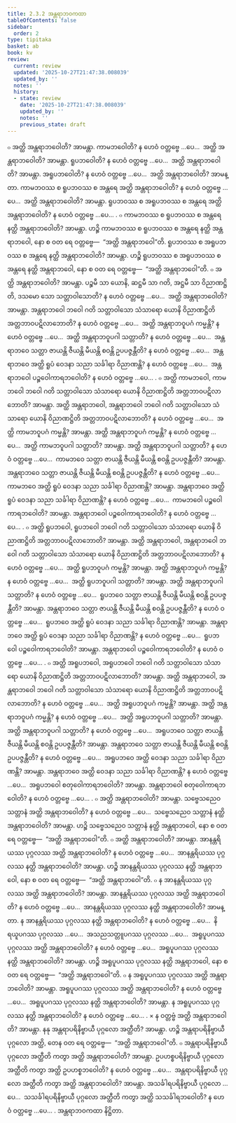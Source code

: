 ```yaml
---
title: 2.3.2 အန္တရာဘဝကထာ
tableOfContents: false
sidebar:
  order: 2
type: tipitaka
basket: ab
book: kv
review:
  current: review
  updated: '2025-10-27T21:47:38.008039'
  updated_by: ''
  notes: ''
  history:
  - state: review
    date: '2025-10-27T21:47:38.008039'
    updated_by: ''
    notes: ''
    previous_state: draft
---
```



<ReviewStatus review={frontmatter.review} showDetails={true} />

<HypothesisAnnotation frontmatter={frontmatter} />

<DynamicBreadcrumb />

<Division number="505" book="kv" e="ch" v="32" p="269">

<Paragraph number="1725" book="kv">
๐ အတ္ထိ အန္တရာဘဝေါတိ? အာမန္တာ. ကာမဘဝေါတိ? န ဟေဝံ ဝတ္တဗ္ဗေ …ပေ…  အတ္ထိ အန္တရာဘဝေါတိ? အာမန္တာ. ရူပဘဝေါတိ? န ဟေဝံ ဝတ္တဗ္ဗေ …ပေ…  အတ္ထိ အန္တရာဘဝေါတိ? အာမန္တာ. အရူပဘဝေါတိ? န ဟေဝံ ဝတ္တဗ္ဗေ …ပေ…  အတ္ထိ အန္တရာဘဝေါတိ? အာမန္တာ. ကာမဘဝဿ စ ရူပဘဝဿ စ အန္တရေ အတ္ထိ အန္တရာဘဝေါတိ? န ဟေဝံ ဝတ္တဗ္ဗေ …ပေ…  အတ္ထိ အန္တရာဘဝေါတိ? အာမန္တာ. ရူပဘဝဿ စ အရူပဘဝဿ စ အန္တရေ အတ္ထိ အန္တရာဘဝေါတိ? န ဟေဝံ ဝတ္တဗ္ဗေ …ပေ… .
</Paragraph>

<Paragraph number="1726" book="kv">
๐ ကာမဘဝဿ စ ရူပဘဝဿ စ အန္တရေ နတ္ထိ အန္တရာဘဝေါတိ? အာမန္တာ. ဟဉ္စိ ကာမဘဝဿ စ ရူပဘဝဿ စ အန္တရေ နတ္ထိ အန္တရာဘဝေါ, နော စ ဝတ ရေ ဝတ္တဗ္ဗေ—  “အတ္ထိ အန္တရာဘဝေါ”တိ. ရူပဘဝဿ စ အရူပဘဝဿ စ အန္တရေ နတ္ထိ အန္တရာဘဝေါတိ? အာမန္တာ. ဟဉ္စိ ရူပဘဝဿ စ အရူပဘဝဿ စ အန္တရေ နတ္ထိ အန္တရာဘဝေါ, နော စ ဝတ ရေ ဝတ္တဗ္ဗေ—  “အတ္ထိ အန္တရာဘဝေါ”တိ.
</Paragraph>

</Division>
<Division number="506" book="kv" e="ch" v="32" p="270">

<Paragraph number="1727" book="kv">
๐ အတ္ထိ အန္တရာဘဝေါတိ? အာမန္တာ. ပဉ္စမီ သာ ယောနိ, ဆဋ္ဌမီ သာ ဂတိ, အဋ္ဌမီ သာ ဝိညာဏဋ္ဌိတိ, ဒသမော သော သတ္တာဝါသောတိ? န ဟေဝံ ဝတ္တဗ္ဗေ …ပေ…  အတ္ထိ အန္တရာဘဝေါတိ? အာမန္တာ. အန္တရာဘဝေါ ဘဝေါ ဂတိ သတ္တာဝါသော သံသာရော ယောနိ ဝိညာဏဋ္ဌိတိ အတ္တဘာဝပဋိလာဘောတိ? န ဟေဝံ ဝတ္တဗ္ဗေ …ပေ…  အတ္ထိ အန္တရာဘဝူပဂံ ကမ္မန္တိ? န ဟေဝံ ဝတ္တဗ္ဗေ …ပေ…  အတ္ထိ အန္တရာဘဝူပဂါ သတ္တာတိ? န ဟေဝံ ဝတ္တဗ္ဗေ …ပေ…  အန္တရာဘဝေ သတ္တာ ဇာယန္တိ ဇီယန္တိ မီယန္တိ စဝန္တိ ဥပပဇ္ဇန္တီတိ? န ဟေဝံ ဝတ္တဗ္ဗေ …ပေ…  အန္တရာဘဝေ အတ္ထိ ရူပံ ဝေဒနာ သညာ သင်္ခါရာ ဝိညာဏန္တိ? န ဟေဝံ ဝတ္တဗ္ဗေ …ပေ…  အန္တရာဘဝေါ ပဉ္စဝေါကာရဘဝေါတိ? န ဟေဝံ ဝတ္တဗ္ဗေ …ပေ… .
</Paragraph>

</Division>
<Division number="507" book="kv" e="ch" v="32" p="270">

<Paragraph number="1728" book="kv">
๐ အတ္ထိ ကာမဘဝေါ, ကာမဘဝေါ ဘဝေါ ဂတိ သတ္တာဝါသော သံသာရော ယောနိ ဝိညာဏဋ္ဌိတိ အတ္တဘာဝပဋိလာဘောတိ? အာမန္တာ. အတ္ထိ အန္တရာဘဝေါ, အန္တရာဘဝေါ ဘဝေါ ဂတိ သတ္တာဝါသော သံသာရော ယောနိ ဝိညာဏဋ္ဌိတိ အတ္တဘာဝပဋိလာဘောတိ? န ဟေဝံ ဝတ္တဗ္ဗေ …ပေ…  အတ္ထိ ကာမဘဝူပဂံ ကမ္မန္တိ? အာမန္တာ. အတ္ထိ အန္တရာဘဝူပဂံ ကမ္မန္တိ? န ဟေဝံ ဝတ္တဗ္ဗေ …ပေ…  အတ္ထိ ကာမဘဝူပဂါ သတ္တာတိ? အာမန္တာ. အတ္ထိ အန္တရာဘဝူပဂါ သတ္တာတိ? န ဟေဝံ ဝတ္တဗ္ဗေ …ပေ…  ကာမဘဝေ သတ္တာ ဇာယန္တိ ဇီယန္တိ မီယန္တိ စဝန္တိ ဥပပဇ္ဇန္တီတိ? အာမန္တာ. အန္တရာဘဝေ သတ္တာ ဇာယန္တိ ဇီယန္တိ မီယန္တိ စဝန္တိ ဥပပဇ္ဇန္တီတိ? န ဟေဝံ ဝတ္တဗ္ဗေ …ပေ…  ကာမဘဝေ အတ္ထိ ရူပံ ဝေဒနာ သညာ သင်္ခါရာ ဝိညာဏန္တိ? အာမန္တာ. အန္တရာဘဝေ အတ္ထိ ရူပံ ဝေဒနာ သညာ သင်္ခါရာ ဝိညာဏန္တိ? န ဟေဝံ ဝတ္တဗ္ဗေ …ပေ…  ကာမဘဝေါ ပဉ္စဝေါကာရဘဝေါတိ? အာမန္တာ. အန္တရာဘဝေါ ပဉ္စဝေါကာရဘဝေါတိ? န ဟေဝံ ဝတ္တဗ္ဗေ …ပေ… .
</Paragraph>

<Paragraph number="1729" book="kv">
๐ အတ္ထိ ရူပဘဝေါ, ရူပဘဝေါ ဘဝေါ ဂတိ သတ္တာဝါသော သံသာရော ယောနိ ဝိညာဏဋ္ဌိတိ အတ္တဘာဝပဋိလာဘောတိ? အာမန္တာ. အတ္ထိ အန္တရာဘဝေါ, အန္တရာဘဝေါ ဘဝေါ ဂတိ သတ္တာဝါသော သံသာရော ယောနိ ဝိညာဏဋ္ဌိတိ အတ္တဘာဝပဋိလာဘောတိ? န ဟေဝံ ဝတ္တဗ္ဗေ …ပေ…  အတ္ထိ ရူပဘဝူပဂံ ကမ္မန္တိ? အာမန္တာ. အတ္ထိ အန္တရာဘဝူပဂံ ကမ္မန္တိ? န ဟေဝံ ဝတ္တဗ္ဗေ …ပေ…  အတ္ထိ ရူပဘဝူပဂါ သတ္တာတိ? အာမန္တာ. အတ္ထိ အန္တရာဘဝူပဂါ သတ္တာတိ? န ဟေဝံ ဝတ္တဗ္ဗေ …ပေ…  ရူပဘဝေ သတ္တာ ဇာယန္တိ ဇီယန္တိ မီယန္တိ စဝန္တိ ဥပပဇ္ဇန္တီတိ? အာမန္တာ. အန္တရာဘဝေ သတ္တာ ဇာယန္တိ ဇီယန္တိ မီယန္တိ စဝန္တိ ဥပပဇ္ဇန္တီတိ? န ဟေဝံ ဝတ္တဗ္ဗေ …ပေ…  ရူပဘဝေ အတ္ထိ ရူပံ ဝေဒနာ သညာ သင်္ခါရာ ဝိညာဏန္တိ? အာမန္တာ. အန္တရာဘဝေ အတ္ထိ ရူပံ ဝေဒနာ သညာ သင်္ခါရာ ဝိညာဏန္တိ? န ဟေဝံ ဝတ္တဗ္ဗေ …ပေ…  ရူပဘဝေါ ပဉ္စဝေါကာရဘဝေါတိ? အာမန္တာ. အန္တရာဘဝေါ ပဉ္စဝေါကာရဘဝေါတိ? န ဟေဝံ ဝတ္တဗ္ဗေ …ပေ… .
</Paragraph>

<Paragraph number="1730" book="kv">
๐ အတ္ထိ အရူပဘဝေါ, အရူပဘဝေါ ဘဝေါ ဂတိ သတ္တာဝါသော သံသာရော ယောနိ ဝိညာဏဋ္ဌိတိ အတ္တဘာဝပဋိလာဘောတိ? အာမန္တာ. အတ္ထိ အန္တရာဘဝေါ, အန္တရာဘဝေါ ဘဝေါ ဂတိ သတ္တာဝါသော သံသာရော ယောနိ ဝိညာဏဋ္ဌိတိ အတ္တဘာဝပဋိလာဘောတိ? န ဟေဝံ ဝတ္တဗ္ဗေ …ပေ…  အတ္ထိ အရူပဘဝူပဂံ ကမ္မန္တိ? အာမန္တာ. အတ္ထိ အန္တရာဘဝူပဂံ ကမ္မန္တိ? န ဟေဝံ ဝတ္တဗ္ဗေ …ပေ…  အတ္ထိ အရူပဘဝူပဂါ သတ္တာတိ? အာမန္တာ. အတ္ထိ အန္တရာဘဝူပဂါ သတ္တာတိ? န ဟေဝံ ဝတ္တဗ္ဗေ …ပေ…  အရူပဘဝေ သတ္တာ ဇာယန္တိ ဇီယန္တိ မီယန္တိ စဝန္တိ ဥပပဇ္ဇန္တီတိ? အာမန္တာ. အန္တရာဘဝေ သတ္တာ ဇာယန္တိ ဇီယန္တိ မီယန္တိ စဝန္တိ ဥပပဇ္ဇန္တီတိ? န ဟေဝံ ဝတ္တဗ္ဗေ …ပေ…  အရူပဘဝေ အတ္ထိ ဝေဒနာ သညာ သင်္ခါရာ ဝိညာဏန္တိ? အာမန္တာ. အန္တရာဘဝေ အတ္ထိ ဝေဒနာ သညာ သင်္ခါရာ ဝိညာဏန္တိ? န ဟေဝံ ဝတ္တဗ္ဗေ …ပေ…  အရူပဘဝေါ စတုဝေါကာရဘဝေါတိ? အာမန္တာ. အန္တရာဘဝေါ စတုဝေါကာရဘဝေါတိ? န ဟေဝံ ဝတ္တဗ္ဗေ …ပေ… .
</Paragraph>

</Division>
<Division number="508" book="kv" e="ch" v="32" p="271">

<Paragraph number="1731" book="kv">
๐ အတ္ထိ အန္တရာဘဝေါတိ? အာမန္တာ. သဗ္ဗေသညေဝ သတ္တာနံ အတ္ထိ အန္တရာဘဝေါတိ? န ဟေဝံ ဝတ္တဗ္ဗေ …ပေ…  သဗ္ဗေသညေဝ သတ္တာနံ နတ္ထိ အန္တရာဘဝေါတိ? အာမန္တာ. ဟဉ္စိ သဗ္ဗေသညေဝ သတ္တာနံ နတ္ထိ အန္တရာဘဝေါ, နော စ ဝတ ရေ ဝတ္တဗ္ဗေ—  “အတ္ထိ အန္တရာဘဝေါ”တိ.
</Paragraph>

<Paragraph number="1732" book="kv">
๐ အတ္ထိ အန္တရာဘဝေါတိ? အာမန္တာ. အာနန္တရိယဿ ပုဂ္ဂလဿ အတ္ထိ အန္တရာဘဝေါတိ? န ဟေဝံ ဝတ္တဗ္ဗေ …ပေ…  အာနန္တရိယဿ ပုဂ္ဂလဿ နတ္ထိ အန္တရာဘဝေါတိ? အာမန္တာ. ဟဉ္စိ အာနန္တရိယဿ ပုဂ္ဂလဿ နတ္ထိ အန္တရာဘဝေါ, နော စ ဝတ ရေ ဝတ္တဗ္ဗေ—  “အတ္ထိ အန္တရာဘဝေါ”တိ.
</Paragraph>

<Paragraph number="1733" book="kv">
๐ န အာနန္တရိယဿ ပုဂ္ဂလဿ အတ္ထိ အန္တရာဘဝေါတိ? အာမန္တာ. အာနန္တရိယဿ ပုဂ္ဂလဿ အတ္ထိ အန္တရာဘဝေါတိ? န ဟေဝံ ဝတ္တဗ္ဗေ …ပေ…  အာနန္တရိယဿ ပုဂ္ဂလဿ နတ္ထိ အန္တရာဘဝေါတိ? အာမန္တာ. န အာနန္တရိယဿ ပုဂ္ဂလဿ နတ္ထိ အန္တရာဘဝေါတိ? န ဟေဝံ ဝတ္တဗ္ဗေ …ပေ…  နိရယူပဂဿ ပုဂ္ဂလဿ …ပေ…  အသညသတ္တူပဂဿ ပုဂ္ဂလဿ …ပေ…  အရူပူပဂဿ ပုဂ္ဂလဿ အတ္ထိ အန္တရာဘဝေါတိ? န ဟေဝံ ဝတ္တဗ္ဗေ …ပေ…  အရူပူပဂဿ ပုဂ္ဂလဿ နတ္ထိ အန္တရာဘဝေါတိ? အာမန္တာ. ဟဉ္စိ အရူပူပဂဿ ပုဂ္ဂလဿ နတ္ထိ အန္တရာဘဝေါ, နော စ ဝတ ရေ ဝတ္တဗ္ဗေ—  “အတ္ထိ အန္တရာဘဝေါ”တိ.
</Paragraph>

<Paragraph number="1734" book="kv">
๐ န အရူပူပဂဿ ပုဂ္ဂလဿ အတ္ထိ အန္တရာဘဝေါတိ? အာမန္တာ. အရူပူပဂဿ ပုဂ္ဂလဿ အတ္ထိ အန္တရာဘဝေါတိ? န ဟေဝံ ဝတ္တဗ္ဗေ …ပေ…  အရူပူပဂဿ ပုဂ္ဂလဿ နတ္ထိ အန္တရာဘဝေါတိ? အာမန္တာ. န အရူပူပဂဿ ပုဂ္ဂလဿ နတ္ထိ အန္တရာဘဝေါတိ? န ဟေဝံ ဝတ္တဗ္ဗေ …ပေ… .
</Paragraph>

</Division>
<Division number="509" book="kv" e="ch" v="32" p="272">

<Paragraph number="1735" book="kv">
× န ဝတ္တဗ္ဗံ အတ္ထိ အန္တရာဘဝေါတိ? အာမန္တာ. နနု အန္တရာပရိနိဗ္ဗာယီ ပုဂ္ဂလော အတ္ထီတိ? အာမန္တာ. ဟဉ္စိ အန္တရာပရိနိဗ္ဗာယီ ပုဂ္ဂလော အတ္ထိ, တေန ဝတ ရေ ဝတ္တဗ္ဗေ—  “အတ္ထိ အန္တရာဘဝေါ”တိ.
</Paragraph>

<Paragraph number="1736" book="kv">
๐ အန္တရာပရိနိဗ္ဗာယီ ပုဂ္ဂလော အတ္ထီတိ ကတွာ အတ္ထိ အန္တရာဘဝေါတိ? အာမန္တာ. ဥပဟစ္စပရိနိဗ္ဗာယီ ပုဂ္ဂလော အတ္ထီတိ ကတွာ အတ္ထိ ဥပဟစ္စဘဝေါတိ? န ဟေဝံ ဝတ္တဗ္ဗေ …ပေ…  အန္တရာပရိနိဗ္ဗာယီ ပုဂ္ဂလော အတ္ထီတိ ကတွာ အတ္ထိ အန္တရာဘဝေါတိ? အာမန္တာ. အသင်္ခါရပရိနိဗ္ဗာယီ ပုဂ္ဂလော …ပေ…  သသင်္ခါရပရိနိဗ္ဗာယီ ပုဂ္ဂလော အတ္ထီတိ ကတွာ အတ္ထိ သသင်္ခါရဘဝေါတိ? န ဟေဝံ ဝတ္တဗ္ဗေ …ပေ… .

</Paragraph>
</Division>

<Paragraph number="1737" type="center" book="kv">
အန္တရာဘဝကထာ နိဋ္ဌိတာ.
</Paragraph>